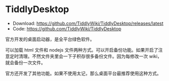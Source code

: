 # TiddlyDesktop

- Download: https://github.com/TiddlyWiki/TiddlyDesktop/releases/latest
- Code: https://github.com/TiddlyWiki/TiddlyDesktop

官方开发的桌面启动器，是全平台绿色软件。

可以加载 html 文件和 nodejs 文件两种方式。可以开启备份功能。如果开启了注意定时清理。不然文件夹里会一下子积存很多备份文件。因为每修改一次 wiki，就会备份一次文件。

官方还开发了其他功能。如果不使用太记，那么桌面平台最推荐使用这种方式。
